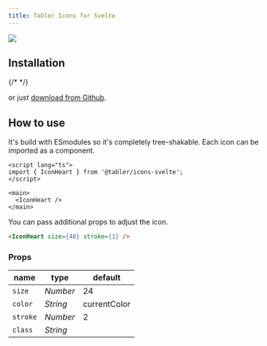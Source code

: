 ```yaml
---
title: Tabler Icons for Svelte
---
```


![](https://raw.githubusercontent.com/tabler/tabler-icons/master/.github/packages/og-package-svelte.png)

## Installation

{/* <TabsPackage name="@tabler/icons-svelte" /> */}

or just [download from Github](https://github.com/tabler/tabler-icons/releases).

## How to use

It's build with ESmodules so it's completely tree-shakable. Each icon can be imported as a component.

```sveltehtml
<script lang="ts">
import { IconHeart } from '@tabler/icons-svelte';
</script>

<main>
  <IconHeart />
</main>
```

You can pass additional props to adjust the icon.

```html
<IconHeart size={48} stroke={1} />
```

### Props

| name          | type     | default      |
| ------------- | -------- | ------------ |
| `size`        | _Number_ | 24           |
| `color`       | _String_ | currentColor |
| `stroke`      | _Number_ | 2            |
| `class`       | _String_ |              |
